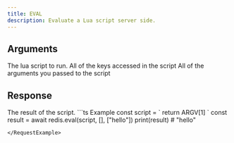 ```yaml
---
title: EVAL
description: Evaluate a Lua script server side.
---
```


## Arguments

<ParamField body="script" type="string" required>
  The lua script to run.
</ParamField>

<ParamField body="keys" type="string[]" required>
  All of the keys accessed in the script
</ParamField>

<ParamField body="args" type="unknown[]" required>
  All of the arguments you passed to the script
</ParamField>

## Response

<ResponseField type="?" required>
  The result of the script.
</ResponseField>

<RequestExample>
```ts Example
const script = `
    return ARGV[1]
`
const result = await redis.eval(script, [], ["hello"])
print(result) # "hello"

```
</RequestExample>

